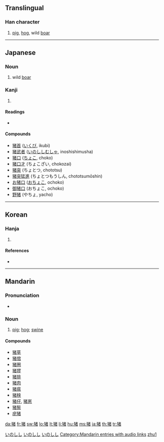 {{zh-forms|{{zh-lookup|猪}}|{{zh-lookup|豬}}}}
{{also|豬|猪}}
==Translingual==

===Han character===
{{Han char|rn=94|rad=犬|as=08|sn=11|four=|canj=大竹十大日 (KHJKA)}}

# [[pig]], [[hog]], wild [[boar]]

----

==Japanese==

===Noun===
{{ja-noun|k|hira=いのしし|rom=inoshishi}}

# wild [[boar]]

===Kanji===
{{ja-kanji|grade=|rs=犬08}}

# {{defn|Japanese}}

====Readings====
* {{ja-readings|on=[[ちょ]] ([[cho]])|kun=[[いのしし]] ([[inoshishi]]), [[い]] ([[i]])|nanori=}}

====Compounds====
* [[猪首]] ([[いくび]], ikubi)
* [[猪武者]] ([[いのししむしゃ]], inoshishimusha)
* [[猪口]] ([[ちょこ]], choko)
* [[猪口才]] (ちょこざい, chokozai)
* [[猪突]] (ちょとつ, chototsu)
* [[猪突猛進]] (ちょとつもうしん, chototsumōshin)
* [[お猪口]] ([[おちょこ]], ochoko)
* [[御猪口]] (おちょこ, ochoko)
* [[野猪]] (やちょ, yacho)

[[Category:1000 Japanese basic words|いのしし]]
[[Category:Japanese nouns|いのしし]]
[[Category:ja:Mammals|いのしし]]

----

==Korean==

===Hanja===
{{ko-hanja|hangeul=[[저]]|eumhun=|rv=jeo|mr=chŏ|y=ce}}

# {{defn|Korean|sort=犬08}}

====References====
* {{Han ref|kx=0714.260|dkj=20511|dj=1126.240|hdz=21351.090|uh=732A|ud=29482}}

----

==Mandarin==

===Pronunciation===
* {{audio|zh-zhū.ogg|audio}}

===Noun===
{{cmn-noun|s|pin=zhū|pint=zhu1|tra=豬|sim=猪|rs=犬08}}

# [[pig]]; [[hog]]; [[swine]]

====Compounds====
* [[猪草]]
* [[猪倌]]
* [[猪圈]]
* [[猪猡]]
* [[猪排]]
* [[猪肉]]
* [[猪瘟]]
* [[猪秧]]
* [[猪仔]], [[猪崽]]
* [[猪鬃]]
* [[疣猪]]

[[Category:Mandarin entries with audio links]]
[[Category:zh-cn:Mammals|zhu1]]

[[da:猪]]
[[fr:猪]]
[[sw:猪]]
[[lo:猪]]
[[lt:猪]]
[[li:猪]]
[[hu:猪]]
[[ms:猪]]
[[ja:猪]]
[[th:猪]]
[[tr:猪]]
